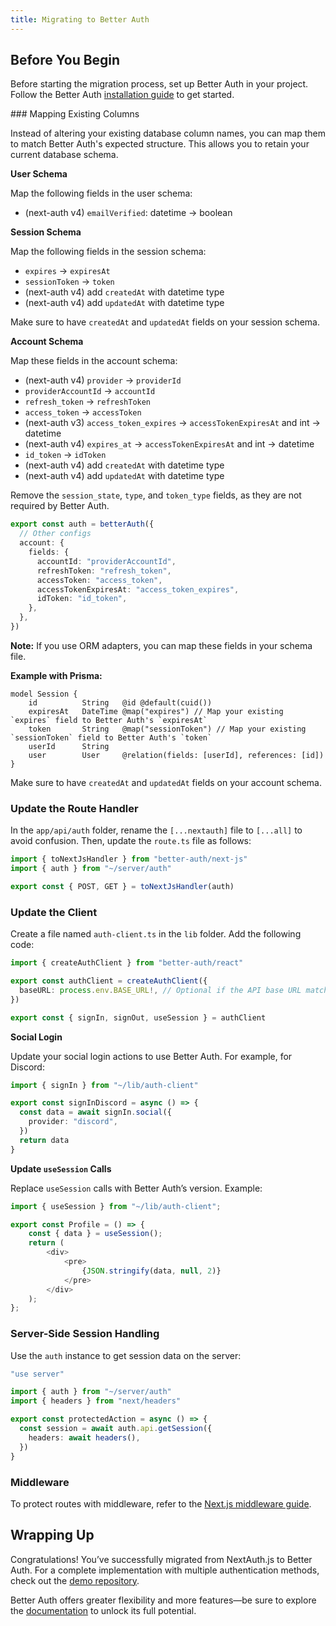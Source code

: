 ```yaml
---
title: Migrating to Better Auth
---
```



## Before You Begin

Before starting the migration process, set up Better Auth in your project. Follow the Better Auth [installation guide](https://better-auth.com/docs/installation) to get started.

<Steps>
### Mapping Existing Columns

Instead of altering your existing database column names, you can map them to match Better Auth's expected structure. This allows you to retain your current database schema.

**User Schema**

Map the following fields in the user schema:

- (next-auth v4) `emailVerified`: datetime → boolean

**Session Schema**

Map the following fields in the session schema:

- `expires` → `expiresAt`
- `sessionToken` → `token`
- (next-auth v4) add `createdAt` with datetime type
- (next-auth v4) add `updatedAt` with datetime type

Make sure to have `createdAt` and `updatedAt` fields on your session schema.

**Account Schema**

Map these fields in the account schema:

- (next-auth v4) `provider` → `providerId`
- `providerAccountId` → `accountId`
- `refresh_token` → `refreshToken`
- `access_token` → `accessToken`
- (next-auth v3) `access_token_expires` → `accessTokenExpiresAt` and int → datetime
- (next-auth v4) `expires_at` → `accessTokenExpiresAt` and int → datetime
- `id_token` → `idToken`
- (next-auth v4) add `createdAt` with datetime type
- (next-auth v4) add `updatedAt` with datetime type

Remove the `session_state`, `type`, and `token_type` fields, as they are not required by Better Auth.

```typescript filename="auth.ts"
export const auth = betterAuth({
  // Other configs
  account: {
    fields: {
      accountId: "providerAccountId",
      refreshToken: "refresh_token",
      accessToken: "access_token",
      accessTokenExpiresAt: "access_token_expires",
      idToken: "id_token",
    },
  },
})
```

**Note:** If you use ORM adapters, you can map these fields in your schema file.

**Example with Prisma:**

```prisma filename="schema.prisma"
model Session {
    id          String   @id @default(cuid())
    expiresAt   DateTime @map("expires") // Map your existing `expires` field to Better Auth's `expiresAt`
    token       String   @map("sessionToken") // Map your existing `sessionToken` field to Better Auth's `token`
    userId      String
    user        User     @relation(fields: [userId], references: [id])
}
```

Make sure to have `createdAt` and `updatedAt` fields on your account schema.

### Update the Route Handler

In the `app/api/auth` folder, rename the `[...nextauth]` file to `[...all]` to avoid confusion. Then, update the `route.ts` file as follows:

```typescript filename="app/api/auth/[...all]/route.ts"
import { toNextJsHandler } from "better-auth/next-js"
import { auth } from "~/server/auth"

export const { POST, GET } = toNextJsHandler(auth)
```

### Update the Client

Create a file named `auth-client.ts` in the `lib` folder. Add the following code:

```typescript filename="auth-client.ts"
import { createAuthClient } from "better-auth/react"

export const authClient = createAuthClient({
  baseURL: process.env.BASE_URL!, // Optional if the API base URL matches the frontend
})

export const { signIn, signOut, useSession } = authClient
```

**Social Login**

Update your social login actions to use Better Auth. For example, for Discord:

```typescript filename="actions.ts"
import { signIn } from "~/lib/auth-client"

export const signInDiscord = async () => {
  const data = await signIn.social({
    provider: "discord",
  })
  return data
}
```

**Update `useSession` Calls**

Replace `useSession` calls with Better Auth’s version. Example:

```typescript filename="Profile.tsx"
import { useSession } from "~/lib/auth-client";

export const Profile = () => {
    const { data } = useSession();
    return (
        <div>
            <pre>
                {JSON.stringify(data, null, 2)}
            </pre>
        </div>
    );
};
```

### Server-Side Session Handling

Use the `auth` instance to get session data on the server:

```typescript filename="actions.ts"
"use server"

import { auth } from "~/server/auth"
import { headers } from "next/headers"

export const protectedAction = async () => {
  const session = await auth.api.getSession({
    headers: await headers(),
  })
}
```

### Middleware

To protect routes with middleware, refer to the [Next.js middleware guide](https://www.better-auth.com/docs/integrations/next#middleware).

## Wrapping Up

Congratulations! You’ve successfully migrated from NextAuth.js to Better Auth. For a complete implementation with multiple authentication methods, check out the [demo repository](https://github.com/Bekacru/t3-app-better-auth).

Better Auth offers greater flexibility and more features—be sure to explore the [documentation](/docs) to unlock its full potential.

</Steps>
